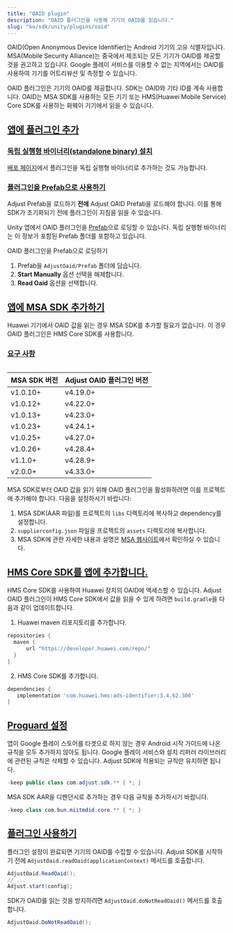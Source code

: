```yaml
---
title: "OAID plugin"
description: "OAID 플러그인을 사용해 기기의 OAID를 읽습니다."
slug: "ko/sdk/unity/plugins/oaid"
---
```


OAID\(Open Anonymous Device Identifier\)는 Android 기기의 고유 식별자입니다. MSA\(Mobile Security Alliance\)는 중국에서 제조되는 모든 기기가 OAID를 제공할 것을 권고하고 있습니다. Google 플레이 서비스를 이용할 수 없는 지역에서는 OAID를 사용하여 기기를 어트리뷰션 및 측정할 수 있습니다.

OAID 플러그인은 기기의 OAID를 제공합니다. SDK는 OAID와 기타 ID를 계속 사용합니다. OAID는 MSA SDK를 사용하는 모든 기기 또는 HMS\(Huawei Mobile Service\) Core SDK를 사용하는 화웨이 기기에서 읽을 수 있습니다.

## [앱에 플러그인 추가](add-the-plugin-to-your-app)

### [독립 실행형 바이너리\(standalone binary\) 설치](install-standalone-binary)

[배포 페이지](https://github.com/adjust/android_sdk/releases)에서 플러그인을 독립 실행형 바이너리로 추가하는 것도 가능합니다.

### [플러그인을 Prefab으로 사용하기](use-the-plugin-as-a-prefab)

<Callout type="note">

Adjust Prefab을 로드하기 **전에** Adjust OAID Prefab을 로드해야 합니다. 이를 통해 SDK가 초기화되기 전에 플러그인이 지침을 읽을 수 있습니다.

</Callout>

Unity 앱에서 OAID 플러그인을 [Prefab](https://docs.unity3d.com/Manual/Prefabs.html)으로 로딩할 수 있습니다. 독립 실행형 바이너리는 이 정보가 포함된 Prefab 폴더를 포함하고 있습니다.

OAID 플러그인을 Prefab으로 로딩하기

1. Prefab을 `AdjustOaid/Prefab` 폴더에 담습니다.
2. **Start Manually** 옵션 선택을 해제합니다.
3. **Read Oaid** 옵션을 선택합니다.

## [앱에 MSA SDK 추가하기](add-the-msa-sdk-to-your-app)

<Callout type="note">

Huawei 기기에서 OAID 값을 읽는 경우 MSA SDK를 추가할 필요가 없습니다. 이 경우 OAID 플러그인은 HMS Core SDK를 사용합니다.

</Callout>

### [요구 사항](requirements)

<Table>

| MSA SDK 버전 | Adjust OAID 플러그인 버전 |
| ------------ | ------------------------- |
| v1\.0\.10\+  | v4\.19\.0\+               |
| v1\.0\.12\+  | v4\.22\.0\+               |
| v1\.0\.13\+  | v4\.23\.0\+               |
| v1\.0\.23\+  | v4\.24\.1\+               |
| v1\.0\.25\+  | v4\.27\.0\+               |
| v1\.0\.26\+  | v4\.28\.4\+               |
| v1\.1\.0\+   | v4\.28\.9\+               |
| v2\.0\.0\+   | v4\.33\.0\+               |

</Table>

MSA SDK로부터 OAID 값을 읽기 위해 OAID 플러그인을 활성화하려면 이를 프로젝트에 추가해야 합니다. 다음을 설정하시기 바랍니다:

1. MSA SDK\(AAR 파일\)를 프로젝트의 `libs` 디렉토리에 복사하고 dependency를 설정합니다.
2. `supplierconfig.json` 파일을 프로젝트의 `assets` 디렉토리에 복사합니다.
3. MSA SDK에 관한 자세한 내용과 설명은 [MSA 웹사이트](http://www.msa-alliance.cn/col.jsp?id=120)에서 확인하실 수 있습니다.

## [HMS Core SDK를 앱에 추가합니다.](add-the-hms-core-sdk-to-your-app)

HMS Core SDK를 사용하여 Huawei 장치의 OAID에 액세스할 수 있습니다. Adjust OAID 플러그인이 HMS Core SDK에서 값을 읽을 수 있게 하려면 `build.gradle`을 다음과 같이 업데이트합니다.

1. Huawei maven 리포지토리를 추가합니다.

<CodeBlock title="build.gradle">

```groovy
repositories {
  maven {
      url "https://developer.huawei.com/repo/"
  }
}

```

</CodeBlock>

2. HMS Core SDK를 추가합니다.

<CodeBlock title="build.gradle">

```groovy
dependencies {
   implementation 'com.huawei.hms:ads-identifier:3.4.62.300'
}

```

</CodeBlock>

## [Proguard 설정](proguard-settings)

앱이 Google 플레이 스토어를 타겟으로 하지 않는 경우 Android 시작 가이드에 나온 규칙을 모두 추가하지 않아도 됩니다. Google 플레이 서비스와 설치 리퍼러 라이브러리에 관련된 규칙은 삭제할 수 있습니다. Adjust SDK에 적용되는 규칙만 유지하면 됩니다.

<CodeBlock title="proguard.pro">

```java
-keep public class com.adjust.sdk.** { *; }
```

</CodeBlock>

MSA SDK AAR을 디펜던시로 추가하는 경우 다음 규칙을 추가하시기 바랍니다.

<CodeBlock title="proguard.pro">

```java
-keep class com.bun.miitmdid.core.** { *; }
```

</CodeBlock>

## [플러그인 사용하기](use-the-plugin)

플러그인 설정이 완료되면 기기의 OAID를 수집할 수 있습니다. Adjust SDK를 시작하기 전에 `AdjustOaid.readOaid(applicationContext)` 메서드를 호출합니다.

```cs
AdjustOaid.ReadOaid();
// ...
Adjust.start(config);
```

SDK가 OAID를 읽는 것을 방지하려면 `AdjustOaid.doNotReadOaid()` 메서드를 호출합니다.

```cs
AdjustOaid.DoNotReadOaid();
```
